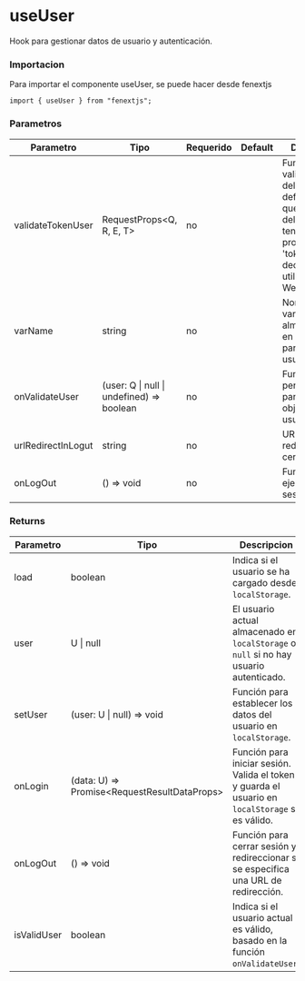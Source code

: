 # useUser

Hook para gestionar datos de usuario y autenticación.

### Importacion

Para importar el componente useUser, se puede hacer desde fenextjs

```tsx copy
import { useUser } from "fenextjs";
```

### Parametros

| Parametro | Tipo | Requerido | Default | Descripcion |
| --------- | ---- | --------- | ------- | ----------- |
| validateTokenUser | RequestProps\<Q, R, E, T\> | no |  | Función para validar el token del usuario. Por defecto, verifica que el objeto del usuario tenga una propiedad 'token' y la decodifica utilizando JSON Web Tokens. |
| varName | string | no |  | Nombre de la variable de almacenamiento en `localStorage` para guardar el usuario. |
| onValidateUser | (user: Q \| null \| undefined) =\> boolean | no |  | Función personalizada para validar el objeto de usuario. |
| urlRedirectInLogut | string | no |  | URL de redirección al cerrar sesión. |
| onLogOut | () =\> void | no |  | Función que se ejecuta al cerrar sesión. |
### Returns

| Parametro | Tipo | Descripcion |
| --------- | ---- | ----------- |
| load | boolean  | Indica si el usuario se ha cargado desde `localStorage`. |
| user | U \| null  | El usuario actual almacenado en `localStorage` o `null` si no hay usuario autenticado. |
| setUser | (user: U \| null) =\> void  | Función para establecer los datos del usuario en `localStorage`. |
| onLogin | (data: U) =\> Promise\<RequestResultDataProps\>  | Función para iniciar sesión. Valida el token y guarda el usuario en `localStorage` si es válido. |
| onLogOut | () =\> void  | Función para cerrar sesión y redireccionar si se especifica una URL de redirección. |
| isValidUser | boolean  | Indica si el usuario actual es válido, basado en la función `onValidateUser`. |
